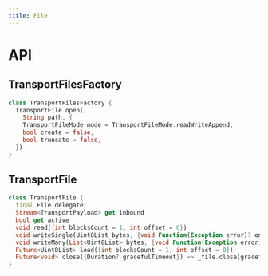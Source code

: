 ```yaml
---
title: File
---
```


# API

## TransportFilesFactory

```dart title="Declaration"
class TransportFilesFactory {
  TransportFile open(
    String path, {
    TransportFileMode mode = TransportFileMode.readWriteAppend,
    bool create = false,
    bool truncate = false,
  })
}
```

## TransportFile

```dart title="Declaration"
class TransportFile {
  final File delegate;
  Stream<TransportPayload> get inbound
  bool get active
  void read({int blocksCount = 1, int offset = 0})
  void writeSingle(Uint8List bytes, {void Function(Exception error)? onError, void Function()? onDone})
  void writeMany(List<Uint8List> bytes, {void Function(Exception error)? onError, void Function()? onDone})
  Future<Uint8List> load({int blocksCount = 1, int offset = 0})
  Future<void> close({Duration? gracefulTimeout}) => _file.close(gracefulTimeout: gracefulTimeout)
}
```
